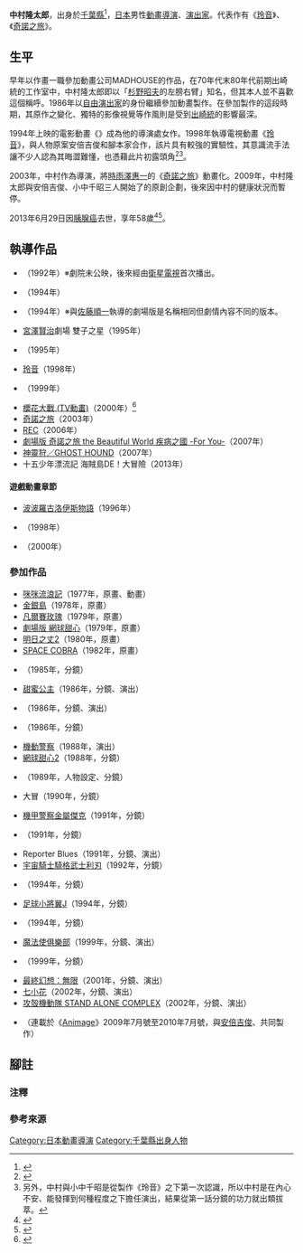 {{refimprove|time=2016-11-09T12:07:56+00:00}}
{{noteTA|G1=Anime}}
{{japanese|japanese=中村 隆太郎|kana=なかむら りゅうたろう|romaji=Nakamura Ryūtarō}}
'''中村隆太郎'''{{BD|1955年|4月15日|2013年|6月29日|catIdx=Nakamura}}，出身於[[千葉縣|千葉縣]]<ref>{{Cite web|url=http://sougi.bestnet.ne.jp/php/funeral_jump.php?type=FW&start_id=1&rcv_funeral_id=Vg9K3eO57RzM6HHhZ|title=著名人の葬儀|publisher=葬儀{{lang|ja|ベストネット}}|accessdate=2016-11-09|language=ja|archive-date=2016-03-05|archive-url=https://web.archive.org/web/20160305020803/http://sougi.bestnet.ne.jp/php/funeral_jump.php?type=FW&start_id=1&rcv_funeral_id=Vg9K3eO57RzM6HHhZ|dead-url=no}}</ref>，[[日本|日本]]男性[[動畫|動畫]][[導演|導演]]、[[戲劇|演出家]]。代表作有《[[玲音|玲音]]》、《[[奇諾之旅|奇諾之旅]]》。

== 生平 ==
早年以作畫一職參加動畫公司MADHOUSE的作品，在70年代末80年代前期出崎統的工作室中，中村隆太郎即以「[[杉野昭夫|杉野昭夫]]的左膀右臂」知名，但其本人並不喜歡這個稱呼。1986年以[[自由職業|自由]][[戲劇|演出家]]的身份繼續參加動畫製作。在參加製作的這段時期，其原作之變化、獨特的影像視覺等作風則是受到[[出崎統|出崎統]]的影響最深。

1994年上映的電影動畫《{{link-ja|卜多力的一生|グスコーブドリの伝記}}》成為他的導演處女作。1998年執導電視動畫《[[玲音|玲音]]》，與人物原案安倍吉俊和腳本家{{link-ja|小中千昭|小中千昭}}合作，該片具有較強的實驗性，其意識流手法讓不少人認為其晦澀難懂，也憑藉此片初露頭角<ref name="追忆上">{{Cite web|url=http://www.anitama.cn/article/4e07286b56e599ac|title=追忆动画监督中村隆太郎（上） - Anitama - 讲道理的动漫媒体|accessdate=2019-04-07|work=www.anitama.cn|language=zh-cn|archive-date=2019-04-07|archive-url=https://web.archive.org/web/20190407064930/http://www.anitama.cn/article/4e07286b56e599ac|dead-url=no}}</ref><ref group="注">另外，中村與小中千昭是從製作《玲音》之下第一次認識，所以中村是在內心不安、能發揮到何種程度之下擔任演出，結果從第一話分鏡的功力就出類拔萃。</ref>。

2003年，中村作為導演，將[[時雨澤惠一|時雨澤惠一]]的《[[奇諾之旅|奇諾之旅]]》動畫化。2009年，中村隆太郎與安倍吉俊、小中千昭三人開始了{{link-en|Despera|Despera}}的原創企劃，後來因中村的健康狀況而暫停。

2013年6月29日因[[胰腺癌|胰腺癌]]去世，享年58歲<ref>{{Cite web|url=https://twitter.com/chibineko_Tom|title=2013年7月25日2:37 (JST)|publisher={{link-ja|奇比貓湯姆的大冒險|ちびねこトムの大冒険}}官方[[Twitter|Twitter]]帳戶|date=|accessdate=2016-11-09|language=ja|archive-date=2015-12-05|archive-url=https://web.archive.org/web/20151205035554/https://twitter.com/chibineko_Tom|dead-url=no}}</ref><ref>{{Cite web|url=http://www.cinematoday.jp/page/N0055083|script-title=ja:アニメ監督·中村隆太郎さんが死去 58歳 代表作に「lain」「サクラ大戦」など|publisher=Cinema Today|date=2013-07-26|accessdate=2016-11-09|language=ja|archive-date=2016-11-09|archive-url=https://web.archive.org/web/20161109223042/http://www.cinematoday.jp/page/N0055083|dead-url=no}}</ref>。

== 執導作品 ==
* {{link-ja|奇比貓湯姆的大冒險|ちびねこトムの大冒険|拯救地球吧！夥伴們 奇比貓湯姆的大冒險}}（1992年）※劇院未公映，後來經由[[衛星電視|衛星電視]]首次播出。
* {{link-ja|卜多力的一生|グスコーブドリの伝記}}（1994年）
* {{link-ja|Junkers Come Here#OVA版|ユンカース・カム・ヒア#OVA版|Junkers Come Here Memories Of You}}（1994年）※與[[佐藤順一|佐藤順一]]執導的劇場版是名稱相同但劇情內容不同的版本。
* [[宮澤賢治|宮澤賢治]]劇場 雙子之星（1995年）
* {{link-ja|Crystania|クリスタニア|Legend of Crystania ～起程的冒險者們～}}（1995年）
* [[玲音|玲音]]（1998年）
* {{link-ja|COLORFUL (漫畫)|COLORFUL (漫画)|COLORFUL}}（1999年）
* [[櫻花大戰_(電視動畫)|櫻花大戰 (TV動畫)]]（2000年）<ref>{{Cite web|url=http://www.madhouse.co.jp/works/2000-1999/works_tv_sakurataisen.html|title=櫻花大戰|publisher=[[MADHOUSE|MADHOUSE]]|accessdate=2016-11-09|language=ja|archive-date=2016-10-15|archive-url=https://web.archive.org/web/20161015094657/http://www.madhouse.co.jp/works/2000-1999/works_tv_sakurataisen.html|dead-url=no}}</ref>
* [[奇諾之旅|奇諾之旅]]（2003年）
* [[REC|REC]]（2006年）
* [[奇諾之旅|劇場版 奇諾之旅 the Beautiful World 疾病之國 -For You-]]（2007年）
* [[神靈狩/GHOST_HOUND|神靈狩／GHOST HOUND]]（2007年）
* 十五少年漂流記 海賊島DE！大冒險（2013年）

==== 遊戲動畫章節 ====
* [[波波羅古洛伊斯物語|波波羅古洛伊斯物語]]（1996年）
* {{link-ja|NOëL3|NOeL}}（1998年）
* {{link-ja|龍息之焰IV|ブレス オブ ファイアIV うつろわざるもの}}（2000年）

=== 參加作品 ===
* [[咪咪流浪記|咪咪流浪記]]（1977年，原畫、動畫）
* [[金銀島_(動畫)|金銀島]]（1978年，原畫）
* [[凡爾賽玫瑰|凡爾賽玫瑰]]（1979年，原畫）
* [[網球甜心|劇場版 網球甜心]]（1979年，原畫）
* [[明日之丈|明日之丈2]]（1980年，原畫）
* [[哥普拉|SPACE COBRA]]（1982年，原畫）
* {{link-ja|高校！奇面組|ハイスクール!奇面組}}（1985年，分鏡）
* [[甜蜜公主|甜蜜公主]]（1986年，分鏡、演出）
* {{link-ja|Wonder Beat Scramble|ワンダービートS}}（1986年，分鏡、演出）
* {{link-ja|還有第11人！ (萩尾望都的漫畫)|11人いる!|還有第11人！}}（1986年，分鏡）
* [[機動警察|機動警察]]（1988年，演出）
* [[網球甜心|網球甜心2]]（1988年，分鏡）
* {{lang|ja|ほしのゆうえんち}}（1989年，人物設定、分鏡）
* {{lang|ja|ロビンフットの}}大冒{{lang|ja|険}}（1990年，分鏡）
* [[機甲警察金屬傑克|機甲警察金屬傑克]]（1991年，分鏡）
* {{link-ja|魯邦三世：拿破崙辭典爭奪戰|ルパン三世 ナポレオンの辞書を奪え}}（1991年，分鏡）
* Reporter Blues（1991年，分鏡、演出）
* [[宇宙騎士BLADE|宇宙騎士騎格武士利刃]]（1992年，分鏡）
* {{link-ja|白雪公主的傳說|白雪姫の伝説}}（1994年，分鏡）
* [[足球小將|足球小將翼J]]（1994年，分鏡）
* {{link-ja|哈啦狗寶貝 (OVA)|ユンカース・カム・ヒア}}（1994年，分鏡）
* [[魔法使俱樂部|魔法使俱樂部]]（1999年，分鏡、演出）
* {{link-ja|怪獸農場|モンスターファーム (アニメ)|怪獸農場 ～圓盤石的秘密～}}（1999年，分鏡）
* [[最終幻想：無限|最終幻想：無限]]（2001年，分鏡、演出）
* [[七小花|七小花]]（2002年，分鏡、演出）
* [[攻殻機動隊_STAND_ALONE_COMPLEX|攻殻機動隊 STAND ALONE COMPLEX]]（2002年，分鏡、演出）
* {{lang|ja|{{link-ja|ですぺら|ですぺら}}}}（連載於《[[Animage|Animage]]》2009年7月號至2010年7月號，與[[安倍吉俊|安倍吉俊]]、{{link-ja|小中千昭|小中千昭}}共同製作）

== 腳註 ==
=== 注釋 ===
{{reflist|group="注"}}

=== 參考來源 ===
{{reflist}}

{{Normdaten}}
{{DEFAULTSORT:Nakamura Ryūtarō}}
[[Category:日本動畫導演|Category:日本動畫導演]]
[[Category:千葉縣出身人物|Category:千葉縣出身人物]]